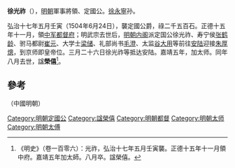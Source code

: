 '''徐光祚'''（{{bd|？||1526年}}），[[明朝|明朝]]軍事將領、定國公。[[徐永寧|徐永寧]]孙。

弘治十七年五月壬寅（1504年6月24日），襲定國公爵，祿二千五百石。正德十五年十一月，領[[中军都督府|中军都督府]]；明武宗去世后，[[明朝内阁|明朝内阁]]派定国公徐光祚、寿宁侯[[张鹤龄_(明朝)|张鹤龄]]、驸马都尉[[崔元|崔元]]、大学士[[梁储|梁储]]、礼部尚书[[毛澄|毛澄]]、太监[[谷大用|谷大用]]等前往[[安陆|安陆]]迎接[[朱厚熜|朱厚熜]]，到京师即皇帝位。三月二十六日徐光祚等抵达安陆。嘉靖五年，加太师。同年八月去世，諡'''榮僖'''<ref> 《明史》（卷一百零六）：光祚，弘治十七年五月壬寅襲。正德十五年十一月領中府。嘉靖五年加太師。八月卒。諡榮僖。</ref>。

==參考==
{{reflist}}
{{s-start}}
{{s-reg|other}}（中國明朝）
{{s-bef|before=[[徐永寧|徐永寧]]}}
{{s-ttl|title=定國榮僖公|years=弘治十七年五月壬寅—嘉靖五年八月<br />1504年6月24日－1526年}}
{{s-aft|after=[[徐延德|徐延德]]}}
{{s-end}}
{{明朝人物小作品}}
[[Category:明朝定國公|Category:明朝定國公]]
[[Category:諡榮僖|Category:諡榮僖]]
[[Category:明朝都督|Category:明朝都督]]
[[Category:明朝太师|Category:明朝太师]]
[[Category:明朝太傅|Category:明朝太傅]]